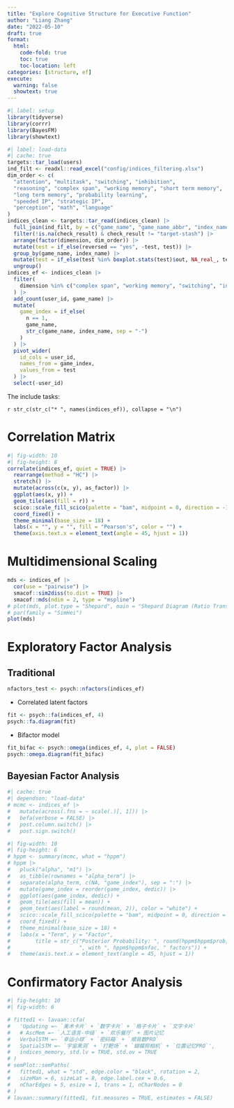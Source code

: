 ```yaml
---
title: "Explore Cognitive Structure for Executive Function"
author: "Liang Zhang"
date: "2022-05-10"
draft: true
format:
  html:
    code-fold: true
    toc: true
    toc-location: left
categories: [structure, ef]
execute:
  warning: false
  showtext: true
---
```


```r
#| label: setup
library(tidyverse)
library(corrr)
library(BayesFM)
library(showtext)
```

```r
#| label: load-data
#| cache: true
targets::tar_load(users)
ind_filt <- readxl::read_excel("config/indices_filtering.xlsx")
dim_order <- c(
  "attention", "multitask", "switching", "inhibition",
  "reasoning", "complex span", "working memory", "short term memory",
  "long term memory", "probability learning",
  "speeded IP", "strategic IP",
  "perception", "math", "language"
)
indices_clean <- targets::tar_read(indices_clean) |>
  full_join(ind_filt, by = c("game_name", "game_name_abbr", "index_name")) |>
  filter(!is.na(check_result) & check_result != "target-stash") |>
  arrange(factor(dimension, dim_order)) |>
  mutate(test = if_else(reversed == "yes", -test, test)) |>
  group_by(game_name, index_name) |>
  mutate(test = if_else(test %in% boxplot.stats(test)$out, NA_real_, test)) |>
  ungroup()
indices_ef <- indices_clean |>
  filter(
    dimension %in% c("complex span", "working memory", "switching", "inhibition")
  ) |>
  add_count(user_id, game_name) |>
  mutate(
    game_index = if_else(
      n == 1,
      game_name,
      str_c(game_name, index_name, sep = "-")
    )
  ) |>
  pivot_wider(
    id_cols = user_id,
    names_from = game_index,
    values_from = test
  ) |>
  select(-user_id)
```

The include tasks:

`r str_c(str_c("* ", names(indices_ef)), collapse = "\n")`

# Correlation Matrix

```r
#| fig-width: 10
#| fig-height: 8
correlate(indices_ef, quiet = TRUE) |>
  rearrange(method = "HC") |>
  stretch() |>
  mutate(across(c(x, y), as_factor)) |>
  ggplot(aes(x, y)) +
  geom_tile(aes(fill = r)) +
  scico::scale_fill_scico(palette = "bam", midpoint = 0, direction = -1) +
  coord_fixed() +
  theme_minimal(base_size = 18) +
  labs(x = "", y = "", fill = "Pearson's", color = "") +
  theme(axis.text.x = element_text(angle = 45, hjust = 1))
```

# Multidimensional Scaling

```r
mds <- indices_ef |>
  cor(use = "pairwise") |>
  smacof::sim2diss(to.dist = TRUE) |>
  smacof::mds(ndim = 2, type = "mspline")
# plot(mds, plot.type = "Shepard", main = "Shepard Diagram (Ratio Transformation)")
# par(family = "SimHei")
plot(mds)
```

# Exploratory Factor Analysis

## Traditional

```r
nfactors_test <- psych::nfactors(indices_ef)
```

* Correlated latent factors

```r
fit <- psych::fa(indices_ef, 4)
psych::fa.diagram(fit)
```

* Bifactor model

```r
fit_bifac <- psych::omega(indices_ef, 4, plot = FALSE)
psych::omega.diagram(fit_bifac)
```

## Bayesian Factor Analysis

```r
#| cache: true
#| dependson: "load-data"
# mcmc <- indices_ef |>
#   mutate(across(.fns = ~ scale(.)[, 1])) |>
#   befa(verbose = FALSE) |>
#   post.column.switch() |>
#   post.sign.switch()
```

```r
#| fig-width: 10
#| fig-height: 6
# hppm <- summary(mcmc, what = "hppm")
# hppm |>
#   pluck("alpha", "m1") |>
#   as_tibble(rownames = "alpha_term") |>
#   separate(alpha_term, c(NA, "game_index"), sep = ":") |>
#   mutate(game_index = reorder(game_index, dedic)) |>
#   ggplot(aes(game_index, dedic)) +
#   geom_tile(aes(fill = mean)) +
#   geom_text(aes(label = round(mean, 2)), color = "white") +
#   scico::scale_fill_scico(palette = "bam", midpoint = 0, direction = -1) +
#   coord_fixed() +
#   theme_minimal(base_size = 18) +
#   labs(x = "Term", y = "Factor",
#        title = str_c("Posterior Probability: ", round(hppm$hppm$prob, 2),
#                      ", with ", hppm$hppm$nfac, " factors")) +
#   theme(axis.text.x = element_text(angle = 45, hjust = 1))
```

# Confirmatory Factor Analysis

```r
#| fig-height: 10
#| fig-width: 6

# fitted1 <- lavaan::cfa(
#   'Updating =~ `美术卡片` + `数字卡片` + `格子卡片` + `文字卡片`
#   # AscMem =~ `人工语言-中级` + `欢乐餐厅` + 图片记忆
#   VerbalSTM =~ `幸运小球` + `密码箱` + `顺背数PRO`
#   SpatialSTM =~ `宇宙黑洞` + `打靶场` + `蝴蝶照相机` + `位置记忆PRO`',
#   indices_memory, std.lv = TRUE, std.ov = TRUE
# )
# semPlot::semPaths(
#   fitted1, what = "std", edge.color = "black", rotation = 2,
#   sizeMan = 6, sizeLat = 8, edge.label.cex = 0.6,
#   nCharEdges = 5, esize = 1, trans = 1, nCharNodes = 0
# )
# lavaan::summary(fitted1, fit.measures = TRUE, estimates = FALSE)
```
